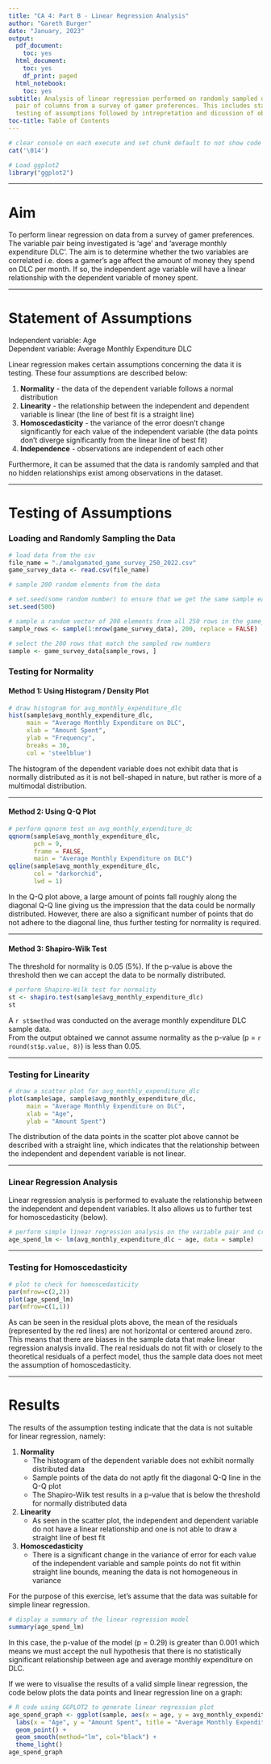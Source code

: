 ```yaml
---
title: "CA 4: Part B - Linear Regression Analysis"
author: "Gareth Burger"
date: "January, 2023"
output:
  pdf_document:
    toc: yes
  html_document:
    toc: yes
    df_print: paged
  html_notebook:
    toc: yes
subtitle: Analysis of linear regression performed on randomly sampled data from a
  pair of columns from a survey of gamer preferences. This includes statement and
  testing of assumptions followed by intrepretation and dicussion of obtained results.
toc-title: Table of Contents
---
```


```r
# clear console on each execute and set chunk default to not show code
cat('\014')

# Load ggplot2
library("ggplot2")
```

---

# Aim
To perform linear regression on data from a survey of gamer preferences. The variable pair being investigated is 'age' and 'average monthly expenditure DLC'. The aim is to determine whether the two variables are correlated i.e. does a gamer's age affect the amount of money they spend on DLC per month. If so, the independent age variable will have a linear relationship with the dependent variable of money spent.

---

# Statement of Assumptions
Independent variable: Age\
Dependent variable: Average Monthly Expenditure DLC

Linear regression makes certain assumptions concerning the data it is testing. These four assumptions are described below:\

1. **Normality** - the data of the dependent variable follows a normal distribution 
2. **Linearity** - the relationship between the independent and dependent variable is linear (the line of best fit is a straight line)
3. **Homoscedasticity** - the variance of the error doesn't change significantly for each value of the independent variable (the data points don't diverge significantly from the linear line of best fit)
4. **Independence** - observations are independent of each other

Furthermore, it can be assumed that the data is randomly sampled and that no hidden relationships exist among observations in the dataset.

---

# Testing of Assumptions
### Loading and Randomly Sampling the Data
```r
# load data from the csv
file_name = "./amalgamated_game_survey_250_2022.csv"
game_survey_data <- read.csv(file_name)

# sample 200 random elements from the data

# set.seed(some random number) to ensure that we get the same sample each time
set.seed(500)

# sample a random vector of 200 elements from all 250 rows in the game_survey_data dataset
sample_rows <- sample(1:nrow(game_survey_data), 200, replace = FALSE)

# select the 200 rows that match the sampled row numbers
sample <- game_survey_data[sample_rows, ]
```

### Testing for Normality

#### Method 1: Using Histogram / Density Plot
```r
# draw histogram for avg_monthly_expenditure_dlc
hist(sample$avg_monthly_expenditure_dlc, 
     main = "Average Monthly Expenditure on DLC", 
     xlab = "Amount Spent", 
     ylab = "Frequency", 
     breaks = 30, 
     col = 'steelblue')
```

The histogram of the dependent variable does not exhibit data that is normally distributed as it is not bell-shaped in nature, but rather is more of a multimodal distribution.

---

#### Method 2: Using Q-Q Plot
```r
# perform qqnorm test on avg_monthly_expenditure_dc
qqnorm(sample$avg_monthly_expenditure_dlc, 
       pch = 9, 
       frame = FALSE, 
       main = "Average Monthly Expenditure on DLC")
qqline(sample$avg_monthly_expenditure_dlc, 
       col = "darkorchid", 
       lwd = 1)
```

In the Q-Q plot above, a large amount of points fall roughly along the diagonal Q-Q line giving us the impression that the data could be normally distributed. However, there are also a significant number of points that do not adhere to the diagonal line, thus further testing for normality is required. 

---

#### Method 3: Shapiro-Wilk Test

The threshold for normality is 0.05 (5%). If the p-value is above the threshold then we can accept the data to be normally distributed.\

```r
# perform Shapiro-Wilk test for normality
st <- shapiro.test(sample$avg_monthly_expenditure_dlc)
st
```

A `r st$method` was conducted on the average monthly expenditure DLC sample data.\
From the output obtained we cannot assume normality as the p-value (p = `r round(st$p.value, 8)`) is less than 0.05.
 
---

### Testing for Linearity
```r
# draw a scatter plot for avg_monthly_expenditure_dlc
plot(sample$age, sample$avg_monthly_expenditure_dlc,
     main = "Average Monthly Expenditure on DLC",
     xlab = "Age",
     ylab = "Amount Spent")
```

The distribution of the data points in the scatter plot above cannot be described with a straight line, which indicates that the relationship between the independent and dependent variable is not linear.

---

### Linear Regression Analysis

Linear regression analysis is performed to evaluate the relationship between the independent and dependent variables. It also allows us to further test for homoscedasticity (below).

```r
# perform simple linear regression analysis on the variable pair and create the model
age_spend_lm <- lm(avg_monthly_expenditure_dlc ~ age, data = sample)
```

---

### Testing for Homoscedasticity
```r
# plot to check for homoscedasticity
par(mfrow=c(2,2))
plot(age_spend_lm)
par(mfrow=c(1,1))
```
As can be seen in the residual plots above, the mean of the residuals (represented by the red lines) are not horizontal or centered around zero. This means that there are biases in the sample data that make linear regression analysis invalid. The real residuals do not fit with or closely to the theoretical residuals of a perfect model, thus the sample data does not meet the assumption of homoscedasticity.

---

# Results 
The results of the assumption testing indicate that the data is not suitable for linear regression, namely:

1. **Normality** 
    - The histogram of the dependent variable does not exhibit normally distributed data
    - Sample points of the data do not aptly fit the diagonal Q-Q line in the Q-Q plot
    - The Shapiro-Wilk test results in a p-value that is below the threshold for normally distributed data
2. **Linearity**
    - As seen in the scatter plot, the independent and dependent variable do not have a linear relationship and one is not able to draw a straight line of best fit
3. **Homoscedasticity**
    - There is a significant change in the variance of error for each value of the independent variable and sample points do not fit within straight line bounds, meaning the data is not homogeneous in variance
    
For the purpose of this exercise, let's assume that the data was suitable for simple linear regression.

```r
# display a summary of the linear regression model
summary(age_spend_lm)
```
In this case, the p-value of the model (p = 0.29) is greater than 0.001 which means we must accept the null hypothesis that there is no statistically significant relationship between age and average monthly expenditure on DLC.

If we were to visualise the results of a valid simple linear regression, the code below plots the data points and linear regression line on a graph:

```r
# R code using GGPLOT2 to generate linear regression plot
age_spend_graph <- ggplot(sample, aes(x = age, y = avg_monthly_expenditure_dlc)) +
  labs(x = "Age", y = "Amount Spent", title = "Average Monthly Expenditure on DLC as a function of Age") +
  geom_point() +
  geom_smooth(method="lm", col="black") +
  theme_light()
age_spend_graph
```